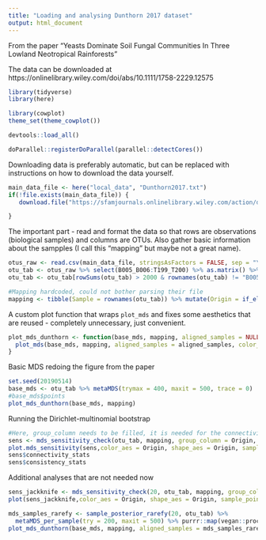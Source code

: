 ```yaml
---
title: "Loading and analysing Dunthorn 2017 dataset"
output: html_document
---
```


From the paper "Yeasts Dominate Soil Fungal Communities In Three Lowland Neotropical Rainforests"

The data can be downloaded at https://onlinelibrary.wiley.com/doi/abs/10.1111/1758-2229.12575


```r
library(tidyverse)
library(here)

library(cowplot)
theme_set(theme_cowplot())

devtools::load_all()

doParallel::registerDoParallel(parallel::detectCores())
```

Downloading data is preferably automatic, but can be replaced with instructions on how to download the data yourself.

```r
main_data_file <- here("local_data", "Dunthorn2017.txt")
if(!file.exists(main_data_file)) {
   download.file("https://sfamjournals.onlinelibrary.wiley.com/action/downloadSupplement?doi=10.1111%2F1758-2229.12575&file=emi412575-sup-0001-suppinfo1.txt", main_data_file)

}
```

The important part - read and format the data so that rows are observations (biological samples) and columns are OTUs. Also gather basic information about the sampples (I call this "mapping" but maybe not a great name).

```r
otus_raw <- read.csv(main_data_file, stringsAsFactors = FALSE, sep = "\t")
otu_tab <- otus_raw %>% select(B005_B006:T199_T200) %>% as.matrix() %>% t()
otu_tab <- otu_tab[rowSums(otu_tab) > 2000 & rownames(otu_tab) != "B005_B006",]

#Mapping hardcoded, could not bother parsing their file
mapping <- tibble(Sample = rownames(otu_tab)) %>% mutate(Origin = if_else(grepl("^B", Sample), "Panama", if_else(grepl("^L", Sample), "Costa Rica", "Ecuador")))
```


A custom plot function that wraps `plot_mds` and fixes some aesthetics that are reused - completely unnecessary, just convenient.

```r
plot_mds_dunthorn <- function(base_mds, mapping, aligned_samples = NULL, show_paths = 0.5,  ...) {
  plot_mds(base_mds, mapping, aligned_samples = aligned_samples, color_aes = Origin, shape_aes = Origin, show_paths = show_paths, sample_point_alpha = 0.2) 
}

```

Basic MDS redoing the figure from the paper

```r
set.seed(20190514)
base_mds <- otu_tab %>% metaMDS(trymax = 400, maxit = 500, trace = 0)
#base_mds$points
plot_mds_dunthorn(base_mds, mapping)
```

Running the Dirichlet-multinomial bootstrap

```r
#Here, group_column needs to be filled, it is needed for the connectivity metric (not directly using right now, but it is of interest). group_column should be the main factor in the data.
sens <- mds_sensitivity_check(otu_tab, mapping, group_column = Origin, trace = 0)
plot.mds_sensitivity(sens,color_aes = Origin, shape_aes = Origin, sample_point_alpha = 0.2)
sens$connectivity_stats
sens$consistency_stats
```


Additional analyses that are not needed now

```r
sens_jackknife <- mds_sensitivity_check(20, otu_tab, mapping, group_column = Origin, trace = 0, trymax = 50, sampling_func = sample_posterior_jackknife_observations)
plot(sens_jackknife,color_aes = Origin, shape_aes = Origin, sample_point_alpha = 0.2)

```


```r
mds_samples_rarefy <- sample_posterior_rarefy(20, otu_tab) %>% 
  metaMDS_per_sample(try = 200, maxit = 500) %>% purrr::map(vegan::procrustes, X = base_mds)
plot_mds_dunthorn(base_mds, mapping, aligned_samples = mds_samples_rarefy)
```
